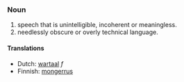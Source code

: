 ===Noun===
#speech that is unintelligible, incoherent or meaningless.
#needlessly obscure or overly technical language.

====Translations====
*Dutch: [[wartaal]] ''f''
*Finnish: [[mongerrus]]